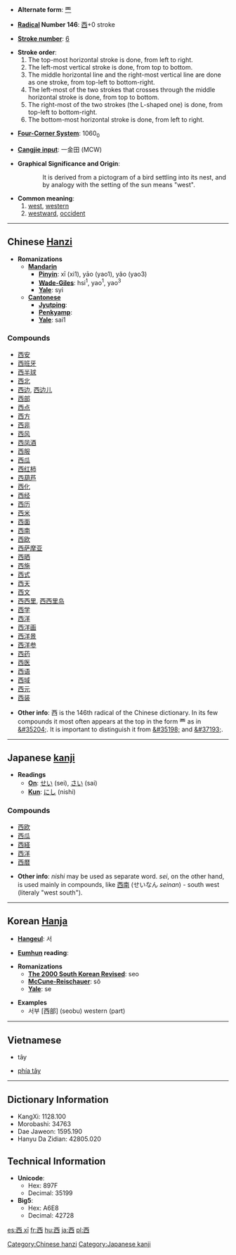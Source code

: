 * '''Alternate form''': [[覀]]

* '''[[Wiktionary:Chinese radical index| Radical]] Number 146''': [[Wiktionary:Chinese radical index 西|西]]+0 stroke

* '''[[Wiktionary:Chinese total strokes index|Stroke number]]''': [[Wiktionary:Chinese total strokes index 6|6]]

* '''Stroke order''':
*# The top-most horizontal stroke is done, from left to right.
*# The left-most vertical stroke is done, from top to bottom.
*# The middle horizontal line and the right-most vertical line are done as one stroke, from top-left to bottom-right.
*# The left-most of the two strokes that crosses through the middle horizontal stroke is done, from top to bottom.
*# The right-most of the two strokes (the L-shaped one) is done, from top-left to bottom-right.
*# The bottom-most horizontal stroke is done, from left to right.

* '''[[Wiktionary:Chinese four corner index|Four-Corner System]]''': 1060<sub>0</sub>

* '''[[Wiktionary:Chinese Cangjie index|Cangjie input]]''': 一金田 (MCW)

* '''Graphical Significance and Origin''':
::It is derived from a pictogram of a bird settling into its nest, and by analogy with the setting of the sun means "west".

*'''Common meaning''':
*# [[west]], [[western]]
*# [[westward]], [[occident]]

----

== Chinese [[Hanzi]]==

* '''Romanizations'''
** '''[[Mandarin]]'''
*** '''[[Pinyin]]''': xī (xi1), yāo (yao1), yǎo (yao3)
*** '''[[Wade-Giles]]''': hsi<sup>1</sup>, yao<sup>1</sup>, yao<sup>3</sup>
*** '''[[Yale]]''': syi
** '''[[Cantonese]]'''
*** '''[[Jyutping]]''':
*** '''[[Penkyamp]]''': 
*** '''[[Yale]]''': sai1

===Compounds===
*[[西安]]
*[[西班牙]]
*[[西半球]]
*[[西北]]
*[[西边]], [[西边儿]]
*[[西部]]
*[[西点]]
*[[西方]]
*[[西非]]
*[[西风]]
*[[西凤酒]]
*[[西服]]
*[[西瓜]]
*[[西红柿]]
*[[西葫芦]]
*[[西化]]
*[[西经]]
*[[西历]]
*[[西米]]
*[[西面]]
*[[西南]]
*[[西欧]]
*[[西萨摩亚]]
*[[西晒]]
*[[西施]]
*[[西式]]
*[[西天]]
*[[西文]]
*[[西西里]], [[西西里岛]]
*[[西学]]
*[[西洋]]
*[[西洋画]]
*[[西洋景]]
*[[西洋参]]
*[[西药]]
*[[西医]]
*[[西语]]
*[[西域]]
*[[西元]]
*[[西装]]

* '''Other info''':  &#35199; is the 146th radical of the Chinese dictionary.  In its few compounds it most often appears at the top in the form &#35200; as in [[&#35204;]].  It is important to distinguish it from [[&#35198;]] and [[&#37193;]].

----

== Japanese [[kanji]] ==

* '''Readings'''
** '''[[On]]''': [[せい]] (sei), [[さい]] (sai)
** '''[[Kun]]''': [[にし]] (nishi)

===Compounds===
*[[西欧]]
*[[西瓜]]
*[[西経]]
*[[西洋]]
*[[西暦]]

* '''Other info''':  ''nishi'' may be used as separate word.  ''sei'', on the other hand, is used mainly in compounds, like  [[西南]] (せいなん ''seinan'') - south west (literaly "west south").
----

== Korean [[Hanja]] ==

* '''[[Hangeul]]''': 서

* '''[[Eumhun]] reading''': 

* '''Romanizations'''
** '''[[The 2000 South Korean Revised Romanization|The 2000 South Korean Revised]]''': seo
** '''[[McCune-Reischauer]]''': sŏ
** '''[[Yale]]''': se

* '''Examples'''
** 서부 [西部] (seobu) western (part)

----

==Vietnamese==

*tây

*[[phía tây]]

----

== Dictionary Information ==

* KangXi: 1128.100
* Morobashi: 34763
* Dae Jaweon: 1595.190
* Hanyu Da Zidian: 42805.020

== Technical Information ==

* '''Unicode''':
** Hex: 897F
** Decimal: 35199
* '''Big5''':
** Hex: A6E8
** Decimal: 42728

[[Category:Chinese hanzi]]
[[Category:Japanese kanji]]

[[es:西 xī]]
[[fr:西]]
[[hu:西]]
[[ja:西]]
[[pl:西]]